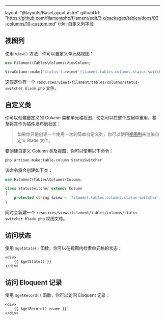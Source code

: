 ---
layout: "@layouts/BaseLayout.astro"
githubUrl: "https://github.com/filamentphp/filament/edit/3.x/packages/tables/docs/03-columns/10-custom.md"
title: 自定义列字段

## 视图列

使用 `view()` 方法，你可以自定义单元格视图：

```php
use Filament\Tables\Columns\ViewColumn;

ViewColumn::make('status')->view('filament.tables.columns.status-switcher')
```

这假定你有一个 `resources/views/filament/tables/columns/status-switcher.blade.php` 文件。

## 自定义类

你可以创建自定义的 Column 类和单元格视图，使之可以在整个应用中重用，甚至将其作为插件发布到社区：

> 如果你只是创建一个使用一次的简单自定义列，你可以使用[视图列](#视图列)来渲染自定义 Blade 文件。

要创建自定义 Column 类及视图，你可以使用以下命令：

```bash
php artisan make:table-column StatusSwitcher
```

该命令将会创建如下类：

```php
use Filament\Tables\Columns\Column;

class StatusSwitcher extends Column
{
    protected string $view = 'filament.tables.columns.status-switcher';
}
```

同时会新建一个 `resources/views/filament/tables/columns/status-switcher.blade.php` 视图文件。

## 访问状态

使用 `$getState()` 函数，你可以在视图内检索单元格的状态：

```blade
<div>
    {{ $getState() }}
</div>
```

## 访问 Eloquent 记录

使用 `$getRecord()` 函数，你可以访问 Eloquent 记录：

```blade
<div>
    {{ $getRecord()->name }}
</div>
```
